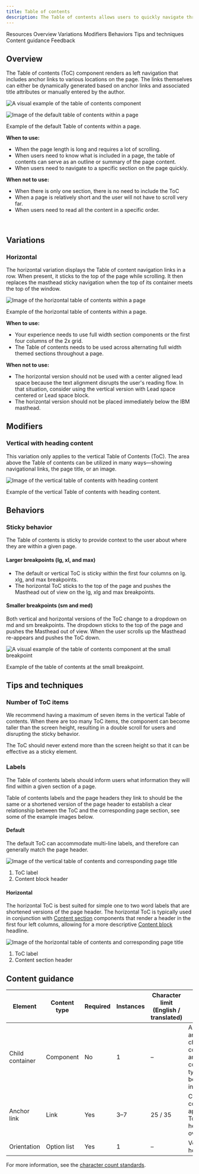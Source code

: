```yaml
---
title: Table of contents
description: The Table of contents allows users to quickly navigate through long pages by providing jump links to different sections of the content within a single page.
---
```



<ComponentDescription name="Table of contents" type="layout" />

<AnchorLinks>

<AnchorLink>Resources</AnchorLink>
<AnchorLink>Overview</AnchorLink>
<AnchorLink>Variations</AnchorLink>
<AnchorLink>Modifiers</AnchorLink>
<AnchorLink>Behaviors</AnchorLink>
<AnchorLink>Tips and techniques</AnchorLink>
<AnchorLink>Content guidance</AnchorLink>
<AnchorLink>Feedback</AnchorLink>

</AnchorLinks>

<ResourceLinks name="Table of contents" type="layout" />

## Overview

The Table of contents (ToC) component renders as left navigation that includes anchor links to various locations on the page. The links themselves can either be dynamically generated based on anchor links and associated title attributes or manually entered by the author.

<Row>

<Column colMd={4} colLg={6}>

![A visual example of the table of contents component](../../images/component/table-of-contents/table-of-contents.png)

</Column>

</Row>

![Image of the default table of contents within a page](../../images/component/table-of-contents/table-of-contents--default.png)

<Caption>Example of the default Table of contents within a page.</Caption>

**When to use:**

- When the page length is long and requires a lot of scrolling.
- When users need to know what is included in a page, the table of contents can serve as an outline or summary of the page content.
- When users need to navigate to a specific section on the page quickly.

**When not to use:**

- When there is only one section, there is no need to include the ToC
- When a page is relatively short and the user will not have to scroll very far.
- When users need to read all the content in a specific order.

<br />

## Variations

### Horizontal

The horizontal variation displays the Table of content navigation links in a row. When present, it sticks to the top of the page while scrolling. It then replaces the masthead sticky navigation when the top of its container meets the top of the window.

![Image of the horizontal table of contents within a page](../../images/component/table-of-contents/table-of-contents--horizontal.png)

<Caption>Example of the horizontal table of contents within a page.</Caption>

**When to use:**

- Your experience needs to use full width section components or the first four columns of the 2x grid.
- The Table of contents needs to be used across alternating full width themed sections throughout a page.

**When not to use:**

- The horizontal version should not be used with a center aligned lead space because the text alignment disrupts the user's reading flow. In that situation, consider using the vertical version with Lead space centered or Lead space block.
- The horizontal version should not be placed immediately below the IBM masthead.

## Modifiers

### Vertical with heading content

This variation only applies to the vertical Table of Contents (ToC). The area above the Table of contents can be utilized in many ways—showing navigational links, the page title, or an image.

![Image of the vertical table of contents with heading content](../../images/component/table-of-contents/table-of-contents--with-heading.png)

<Caption>
  Example of the vertical Table of contents with heading content.
</Caption>

## Behaviors

### Sticky behavior

The Table of contents is sticky to provide context to the user about where they are within a given page.

#### Larger breakpoints (lg, xl, and max)

- The default or vertical ToC is sticky within the first four columns on lg. xlg, and max breakpoints.
- The horizontal ToC sticks to the top of the page and pushes the Masthead out of view on the lg, xlg and max breakpoints.

#### Smaller breakpoints (sm and med)

Both vertical and horizontal versions of the ToC change to a dropdown on md and sm breakpoints. The dropdown sticks to the top of the page and pushes the Masthead out of view. When the user scrolls up the Masthead re-appears and pushes the ToC down.

<Row>

<Column colMd={4} colLg={6}>

![A visual example of the table of contents component at the small breakpoint](../../images/component/table-of-contents/table-of-contents--small.png)

</Column>

</Row>

<Caption>Example of the table of contents at the small breakpoint.</Caption>

## Tips and techniques

### Number of ToC items

We recommend having a maximum of seven items in the vertical Table of contents. When there are too many ToC items, the component can become taller than the screen height, resulting in a double scroll for users and disrupting the sticky behavior.

The ToC should never extend more than the screen height so that it can be effective as a sticky element.

### Labels

The Table of contents labels should inform users what information they will find within a given section of a page.

Table of contents labels and the page headers they link to should be the same or a shortened version of the page header to establish a clear relationship between the ToC and the corresponding page section, see some of the example images below.

#### Default

The default ToC can accommodate multi-line labels, and therefore can generally match the page header.

![Image of the vertical table of contents and corresponding page title](../../images/component/table-of-contents/table-of-contents--labels-vertical.png)

1. ToC label
2. Content block header

#### Horizontal

The horizontal ToC is best suited for simple one to two word labels that are shortened versions of the page header. The horizontal ToC is typically used in conjunction with [Content section](https://www.ibm.com/standards/carbon/components/content-section) components that render a header in the first four left columns, allowing for a more descriptive [Content block](https://www.ibm.com/standards/carbon/components/content-block) headline.

![Image of the horizontal table of contents and corresponding page title](../../images/component/table-of-contents/table-of-contents--labels-horizontal.png)

1. ToC label
2. Content section header

## Content guidance

| Element         | Content type | Required | Instances | Character limit <br/>(English / translated) | Notes                                                                              |
| --------------- | ------------ | -------- | --------- | ------------------------------------------- | ---------------------------------------------------------------------------------- |
| Child container | Component    | No       | 1         | –                                           | A container area that child components and other content types can be passed into. |
| Anchor link     | Link         | Yes      | 3–7       | 25 / 35                                     | Character count applies to ToC heading overrides.                                  |
| Orientation     | Option list  | Yes      | 1         | –                                           | Vertical or horizontal.                                                            |

For more information, see the [character count standards](https://www.ibm.com/standards/carbon/guidelines/content#character-count-standards).

<ComponentFooter name="Table of contents" type="layout" />
